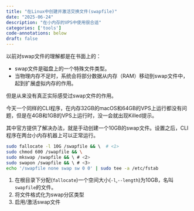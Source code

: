 ```yaml
---
title: "在Linux中创建并激活交换文件(swapfile)"
date: "2025-06-24"
description: "在小内存的VPS中使用很合适"
categories: ['tools']
code-annotations: below
draft: false
---
```


以前对swap文件的理解都是在书面上的：

- swap文件是磁盘上的一个特殊文件类型。
- 当物理内存不足时，系统会将部分数据从内存（RAM）移动到swap文件中，起到扩展虚拟内存的作用。

但是从来没有真正实际感受过swap文件的作用。

今天一个同样的CLI程序，在内存32GB的macOS和64GB的VPS上运行都没有问题，但是在4GB和1GB的VPS上运行时，没一会就出现Killed提示。

其中官方提供了解决办法，就是手动创建一个10GB的swap文件。设置之后，CLI程序在两台小内存机器上可以正常运行。

```bash
sudo fallocate -l 10G /swapfile && \  # <1>
sudo chmod 600 /swapfile && \
sudo mkswap /swapfile && \ # <2>
sudo swapon /swapfile && \ # <3>
echo '/swapfile none swap sw 0 0' | sudo tee -a /etc/fstab
```


1. 在根目录下分配(`fallocate`)一个空间大小(`-l`,`--length`)为10GB，名叫`swapfile`的文件。
2. 将文件格式化为swap分区类型
3. 启用/激活swap文件
